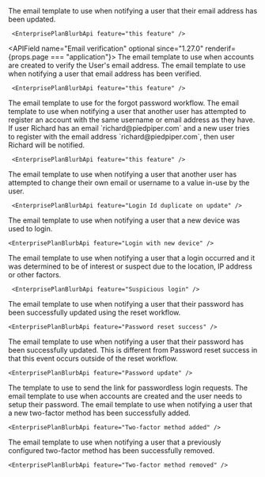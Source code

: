 
<APIBlock>
  <APIField name="Email update" optional since="1.30.0">
    The email template to use when notifying a user that their email address has been updated.

     <EnterprisePlanBlurbApi feature="this feature" />

  </APIField>

  <APIField name="Email verification" optional since="1.27.0" renderif={props.page === "application"}>
    The email template to use when accounts are created to verify the User's email address.
  </APIField>
  <APIField name="Email verified" optional since="1.30.0">
    The email template to use when notifying a user that email address has been verified.

     <EnterprisePlanBlurbApi feature="this feature" />

  </APIField>
  <APIField name="Forgot password" optional>
    The email template to use for the forgot password workflow.
  </APIField>
  <APIField name="Login Id duplicate on create" optional since="1.30.0">
    The email template to use when notifying a user that another user has attempted to register an account with the same username or email address as they have. If user Richard has an email `richard@piedpiper.com` and  a new user tries to register with the email address `richard@piedpiper.com`, then user Richard will be notified.

     <EnterprisePlanBlurbApi feature="this feature" />

  </APIField>
  <APIField name="Login Id duplicate on update" optional since="1.30.0">
    The email template to use when notifying a user that another user has attempted to change their own email or username to a value in-use by the user.

     <EnterprisePlanBlurbApi feature="Login Id duplicate on update" />

  </APIField>
  <APIField name="Login with new device" optional since="1.30.0">
    The email template to use when notifying a user that a new device was used to login.

    <EnterprisePlanBlurbApi feature="Login with new device" />

  </APIField>
  <APIField name="Suspicious login" optional since="1.30.0">
    The email template to use when notifying a user that a login occurred and it was determined to be of interest or suspect due to the location, IP address or other factors.

     <EnterprisePlanBlurbApi feature="Suspicious login" />

  </APIField>
  <APIField name="Password reset success" optional since="1.30.0">
    The email template to use when notifying a user that their password has been successfully updated using the reset workflow.

    <EnterprisePlanBlurbApi feature="Password reset success" />

  </APIField>
  <APIField name="Password update" optional since="1.30.0">
    The email template to use when notifying a user that their password has been successfully updated. This is different from <InlineField>Password reset success</InlineField> in that this event occurs outside of the reset workflow.

    <EnterprisePlanBlurbApi feature="Password update" />

  </APIField>
  <APIField name="Passwordless login" optional>
    The template to use to send the link for passwordless login requests.
  </APIField>
  <APIField name="Setup password" optional>
    The email template to use when accounts are created and the user needs to setup their password.
  </APIField>
  <APIField name="Two-factor method added" optional since="1.30.0">
    The email template to use when notifying a user that a new two-factor method has been successfully added.

    <EnterprisePlanBlurbApi feature="Two-factor method added" />

  </APIField>
  <APIField name="Two-factor method removed" optional since="1.30.0">
    The email template to use when notifying a user that a previously configured two-factor method has been successfully removed.

    <EnterprisePlanBlurbApi feature="Two-factor method removed" />

  </APIField>
</APIBlock>
